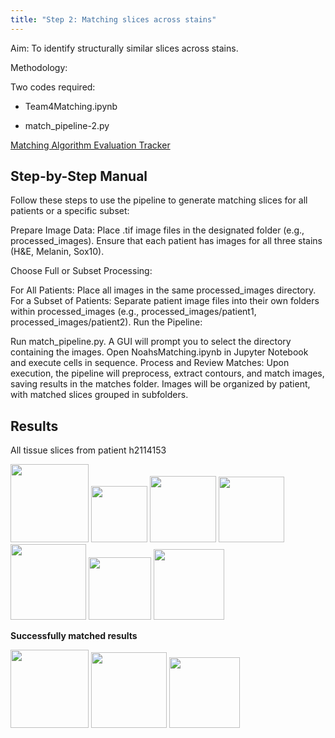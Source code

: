 ```yaml
---
title: "Step 2: Matching slices across stains"
---
```


Aim: To identify structurally similar slices across stains.

Methodology:

Two codes required:

-   Team4Matching.ipynb

-   match_pipeline-2.py

[Matching Algorithm Evaluation Tracker](https://docs.google.com/spreadsheets/d/1ftfgVTarxCAADnrV4wQ9Plx2EjlHfv4KF3QgBLAyV2A/edit?gid=1717311473#gid=1717311473)

## Step-by-Step Manual

Follow these steps to use the pipeline to generate matching slices for all patients or a specific subset:

Prepare Image Data: Place .tif image files in the designated folder (e.g., processed_images). Ensure that each patient has images for all three stains (H&E, Melanin, Sox10).

Choose Full or Subset Processing:

For All Patients: Place all images in the same processed_images directory. For a Subset of Patients: Separate patient image files into their own folders within processed_images (e.g., processed_images/patient1, processed_images/patient2). Run the Pipeline:

Run match_pipeline.py. A GUI will prompt you to select the directory containing the images. Open NoahsMatching.ipynb in Jupyter Notebook and execute cells in sequence. Process and Review Matches: Upon execution, the pipeline will preprocess, extract contours, and match images, saving results in the matches folder. Images will be organized by patient, with matched slices grouped in subfolders.

## Results

All tissue slices from patient h2114153

![](step 2 images/slice1.png){width="125"}
![](step 2 images/slice4.png){width="90"}
![](step 2 images/slice5.png){width="106"}
![](step 2 images/slice6.png){width="105"}
![](step 2 images/slice2.png){width="121"}
![](step 2 images/slice7.png){width="100"}
![](step 2 images/slice3.png){width="113"}

**Successfully matched results**

![](step 2 images/slice1.png){width="125"}
![](step 2 images/slice2.png){width="121"}
![](step 2 images/slice3.png){width="113"}

